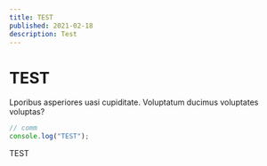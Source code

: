 ```yaml
---
title: TEST
published: 2021-02-18
description: Test
---
```


# TEST

Lporibus asperiores uasi cupiditate. Voluptatum ducimus voluptates
voluptas?

```ts
// comm
console.log("TEST");
```

TEST
